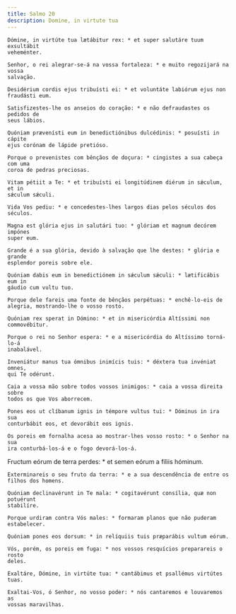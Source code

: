 ```yaml
---
title: Salmo 20
description: Domine, in virtute tua
---
```


<div class="side-by-side not-content">

    Dómine, in virtúte tua lætábitur rex: * et super salutáre tuum exsultábit
    veheménter.

    Senhor, o rei alegrar-se-á na vossa fortaleza: * e muito regozijará na vossa
    salvação.

    Desidérium cordis ejus tribuísti ei: * et voluntáte labiórum ejus non
    fraudásti eum.

    Satisfizestes-lhe os anseios do coração: * e não defraudastes os pedidos de
    seus lábios.

    Quóniam prævenísti eum in benedictiónibus dulcédinis: * posuísti in cápite
    ejus corónam de lápide pretióso.

    Porque o prevenistes com bênçãos de doçura: * cingistes a sua cabeça com uma
    coroa de pedras preciosas.

    Vitam pétiit a Te: * et tribuísti ei longitúdinem diérum in sǽculum, et in
    sǽculum sǽculi.

    Vida Vos pediu: * e concedestes-lhes largos dias pelos séculos dos séculos.

    Magna est glória ejus in salutári tuo: * glóriam et magnum decórem impónes
    super eum.

    Grande é a sua glória, devido à salvação que lhe destes: * glória e grande
    esplendor poreis sobre ele.

    Quóniam dabis eum in benedictiónem in sǽculum sǽculi: * lætificábis eum in
    gáudio cum vultu tuo.

    Porque dele fareis uma fonte de bênçãos perpétuas: * enchê-lo-eis de
    alegria, mostrando-lhe o vosso rosto.

    Quóniam rex sperat in Dómino: * et in misericórdia Altíssimi non
    commovébitur.

    Porque o rei no Senhor espera: * e a misericórdia do Altíssimo torná-lo-á
    inabalável.

    Inveniátur manus tua ómnibus inimícis tuis: * déxtera tua invéniat omnes,
    qui Te odérunt.

    Caia a vossa mão sobre todos vossos inimigos: * caia a vossa direita sobre
    todos os que Vos aborrecem.

    Pones eos ut clíbanum ignis in témpore vultus tui: * Dóminus in ira sua
    conturbábit eos, et devorábit eos ignis.

    Os poreis em fornalha acesa ao mostrar-lhes vosso rosto: * o Senhor na sua
    ira conturbá-los-á e o fogo devorá-los-á.

Fructum eórum de terra perdes: \* et semen eórum a fíliis hóminum.

    Exterminareis o seu fruto da terra: * e a sua descendência de entre os
    filhos dos homens.

    Quóniam declinavérunt in Te mala: * cogitavérunt consília, quæ non potuérunt
    stabilíre.

    Porque urdiram contra Vós males: * formaram planos que não puderam
    estabelecer.

    Quóniam pones eos dorsum: * in relíquiis tuis præparábis vultum eórum.

    Vós, porém, os poreis em fuga: * nos vossos resquícios preparareis o rosto
    deles.

    Exaltáre, Dómine, in virtúte tua: * cantábimus et psallémus virtútes tuas.

    Exaltai-Vos, ó Senhor, no vosso poder: * nós cantaremos e louvaremos as
    vossas maravilhas.

</div>

